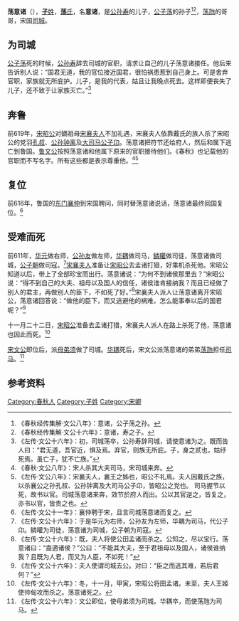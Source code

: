{{Infobox 先秦人物
|名称= 荡意诸
|图像=
|图说=
|姓=[[子姓|子]]
|氏=[[荡氏|荡]]
|名=意诸
|字=
|别名=
|别字=
|谥号=
|时代=春秋时期
|国家=
|身份=宋国司城
|出生=
|逝世=前611年
|在位=
|父=[[公孙寿|公孙寿]]
|母=
|正妻=
|妾=
|子女=
|太子=
}}
'''荡意诸'''（{{bd|？||前611年||}}），[[子姓|'''子'''姓]]，[[荡氏|'''荡'''氏]]，名'''意诸'''，是[[公孙寿|公孙寿]]的儿子，[[公子荡|公子荡]]的孙子<ref>《春秋经传集解·文公八年》：意诸，公子荡之孙。</ref><ref>《春秋经传集解·文公十六年》：意诸，寿之子。</ref>，[[荡虺|荡虺]]的哥哥，宋国[[司城|司城]]。

==为司城==
[[公子荡|公子荡]]死的时候，[[公孙寿|公孙寿]]辞去司城的官职，请求让自己的儿子荡意诸接任。他后来告诉别人说：“国君无道，我的官位接近国君，很怕祸患惹到自己身上。可是舍弃官职，家族就无所庇护。儿子，是我的代表，姑且让我晚点死去。这样即便丧失了儿子，还不致于让家族灭亡。”<ref>《左传·文公十六年》：初，司城荡卒，公孙寿辞司城，请使意诸为之。既而告人曰：“君无道，吾官近，惧及焉。弃官，则族无所庇。子，身之贰也，姑纾死焉。虽亡子，犹不亡族。”</ref>

==奔鲁==
前619年，[[宋昭公|宋昭公]]对嫡祖母[[宋襄夫人|宋襄夫人]]不加礼遇，宋襄夫人依靠戴氏的族人杀了宋昭公的党羽[[孔叔_(宋国)|孔叔]]、[[公孙钟离|公孙钟离]]及[[大司马|大司马]][[公子卬_(宋国)|公子卬]]。荡意诸把符节还给府人，然后和属下逃亡到鲁国。[[鲁文公|鲁文公]]按照荡意诸和他属下原来的官职接待他们。《春秋》也记载他的官职而不写名字。所有这些都是表示尊重他。<ref>《春秋·文公八年》：宋人杀其大夫司马，宋司城来奔。</ref><ref>《左传·文公八年》：宋襄夫人，襄王之姊也，昭公不礼焉。夫人因戴氏之族，以杀襄公之孙孔叔、公孙钟离及大司马公子卬，皆昭公之党也。 司马握节以死，故书以官。司城荡意诸来奔，效节於府人而出。公以其官逆之，皆复之，亦书以官，皆贵之也。</ref>

==复位==
前616年，鲁国的[[东门襄仲|东门襄仲]]到宋国聘问，同时替荡意诸说话，荡意诸最终回国复位。<ref>《左传·文公十一年》：襄仲聘于宋，且言司城荡意诸而复之。</ref>

==受难而死==
前611年，[[华元|华元]]做右师，[[公孙友|公孙友]]做左师，[[华耦|华耦]]做司马，[[鳞矔|鳞矔]]做司徒，荡意诸做司城，[[公子朝|公子朝]]做司寇。<ref>《左传·文公十六年》：于是华元为右师，公孙友为左师，华耦为司马，代公子卬。鳞矔为司徒，荡意诸为司城，公子朝为司寇。</ref>[[宋襄夫人|宋襄夫人]]准备让[[宋昭公|宋昭公]]去孟诸打猎，好乘机杀死他。宋昭公知道以后，带上了全部珍宝而出行。荡意诸说：“为何不到诸侯那里去？”宋昭公说：“得不到自己的大夫、祖母以及国人的信任，诸侯谁肯接纳我？而且已经做了别人的君主，再做别人的臣下，不如死了好。”<ref>《左传·文公十六年》：既，夫人将使公田孟诸而杀之。公知之，尽以宝行。荡意诸曰：“盍適诸侯？”公曰：“不能其大夫，至于君祖母以及国人，诸侯谁纳我？且既为人君，而又为人臣，不如死！”</ref>宋襄夫人派人让荡意诸离开宋昭公，荡意诸回答说：“做他的臣下，而又逃避他的祸难，怎么能事奉以后的国君呢？”<ref>《左传·文公十六年》：夫人使谓司城去公。对曰：“臣之而逃其难，若后君何？”</ref>

十一月二十二日，[[宋昭公|宋昭公]]准备去孟诸打猎，宋襄夫人派人在路上杀死了他，荡意诸也因此而死。<ref>《左传·文公十六年》：冬，十一月，甲寅，宋昭公将田孟诸。未至，夫人王姬使帅甸攻而杀之。荡意诸死之。</ref>

[[宋文公|宋文公]]即位后，派[[母弟须|母弟须]]做了司城。[[华耦|华耦]]死后，宋文公派荡意诸的弟弟[[荡虺|荡虺]]担任[[司马|司马]]。<ref>《左传·文公十六年》：文公即位，使母弟须为司城。华耦卒，而使荡虺为司马。</ref>

== 参考资料 ==
{{reflist}}

[[Category:春秋人|Category:春秋人]]
[[Category:子姓|Category:子姓]]
[[Category:宋卿|Category:宋卿]]